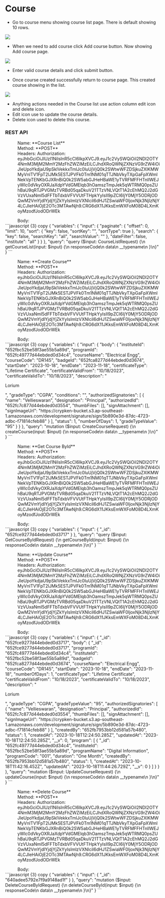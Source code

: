 # Course

- Go to course menu showing course list page. There is default showing 10 rows.

<img src="../../admin/course-list.png" />

-	When we need to add course click Add course button. Now showing Add course page. 

<img src="../../admin/add-course.png" />

-	Enter valid course details and click submit button.

-	Once course created successfully return to course page. This created course showing in the list.

<img src="../../admin/course-list1.png" />

-	Anything actions needed in the Course list use action column edit icon and delete icon.
-	Edit icon use to update the course details.
-	Delete icon used to delete this course. 

### REST API

<dl>
  <dd>Name: **Course List**</dd>
  <dd>Method: **POST**</dd>
  <dd>Headers: Authorization: eyJhbGciOiJIUzI1NiIsInR5cCI6IkpXVCJ9.eyJ1c2VySWQiOiI2NDI2OTY4NmM3MjM2MmY2MzFhZWZiMzEiLCJhdXRoQWNjZXNzVG9rZW4iOiJleUpoYkdjaU9pSklVekkxTmlJc0luUjVjQ0k2SWtwWFZDSjkuZXlKMWMyVnlTV1FpT2lJMk5ESTJPVFk0Tm1NM01qTTJNbVkyTXpGaFpXWmlNekVpTENKbGJXRnBiQ0k2SW5abGJHeHBaWE1yTVRFMFFHTnllWEJyWlc0dVkyOXRJaXdpYVdGMElqb3hOamszTmpJek5qWTRMQ0psZUhBaU9qRTJPVGMzTVRBd05qaDkuV21TTzVNLVQtT1A2cEhMQ2J2dGVzVUxaNmI5dFFTbTdxbVFVVUtFTHpkYyIsIl9pZCI6IjY0MjY5ODRjODQwM2VmYjdlYjdjYjZkYyIsImlzVXNlciI6dHJ1ZSwiaWF0IjoxNjk3NjIzNjY4LCJleHAiOjE2OTc3MTAwNjh9.CRG6dX11JKksEmWXFoM08D4LXmKoyMzodfJodODrWEk</dd>
</dl>
<dl>
  <dd>Body:</dd>
  ```javascript {3} copy
{
    "variables": {
        "input": {
            "paginate": {
                "offset": 0,
                "limit": 10,
                "sort": {
                    "key": false,
                    "sortKey": "",
                    "sortType": true
                },
                "search": {
                    "key": false,
                    "searchKey": "all",
                    "searchValue": ""
                },
                "dateFilter": false,
                "institute": "all"
            }
        }
    },
    "query": "query ($input: CourseListRequest) {\n  getCourseList(input: $input) {\n    responseCode\n    data\n    __typename\n  }\n}"
}  
```
</dl>

<dl>
  <dd>Name: **Create Course**</dd>
  <dd>Method: **POST**</dd>
  <dd>Headers: Authorization: eyJhbGciOiJIUzI1NiIsInR5cCI6IkpXVCJ9.eyJ1c2VySWQiOiI2NDI2OTY4NmM3MjM2MmY2MzFhZWZiMzEiLCJhdXRoQWNjZXNzVG9rZW4iOiJleUpoYkdjaU9pSklVekkxTmlJc0luUjVjQ0k2SWtwWFZDSjkuZXlKMWMyVnlTV1FpT2lJMk5ESTJPVFk0Tm1NM01qTTJNbVkyTXpGaFpXWmlNekVpTENKbGJXRnBiQ0k2SW5abGJHeHBaWE1yTVRFMFFHTnllWEJyWlc0dVkyOXRJaXdpYVdGMElqb3hOamszTmpJek5qWTRMQ0psZUhBaU9qRTJPVGMzTVRBd05qaDkuV21TTzVNLVQtT1A2cEhMQ2J2dGVzVUxaNmI5dFFTbTdxbVFVVUtFTHpkYyIsIl9pZCI6IjY0MjY5ODRjODQwM2VmYjdlYjdjYjZkYyIsImlzVXNlciI6dHJ1ZSwiaWF0IjoxNjk3NjIzNjY4LCJleHAiOjE2OTc3MTAwNjh9.CRG6dX11JKksEmWXFoM08D4LXmKoyMzodfJodODrWEk</dd>
</dl>
<dl>
  <dd>Body:</dd>
  ```javascript {3} copy
{
    "variables": {
        "input": {
            "body": {
                "instituteId": "652fbc52be58f3ae55b5a89d",
                "programId": "652fc49777d44ebded0d34c4",
                "courseName": "Electrical Engg",
                "courseCode": "DR145",
                "badgeId": "652fca8277d44ebded0d3674",
                "startDate": "2023-10-18",
                "endDate": "2023-11-18",
                "certificateType": "Lifetime Certificate",
                "certificateValidFrom": "10/18/2023",
                "certificateValidTo": "10/18/2023",
                "description": "<p>Lorium</p>",
                "gradeType": "CGPA",
                "conditions": "",
                "authorizedSignatories": [
                    {
                        "name": "Vellieswaran",
                        "designation": "Principal",
                        "authorizedId": "652fc7c877d44ebded0d3554",
                        "thumbFiles": [],
                        "signAttachment": [],
                        "signImageUrl": "https://crypken-bucket.s3.ap-southeast-1.amazonaws.com/development/signature/sign/5b890e3d-87dc-4723-adbc-f71814cfeb88"
                    }
                ],
                "status": 1,
                "numberOfDays": 1,
                "gradeTypeValue": "95"
            }
        }
    },
    "query": "mutation ($input: CreateCourseRequest) {\n  createCourse(input: $input) {\n    responseCode\n    data\n    __typename\n  }\n}"
}
```
</dl>

<dl>
  <dd>Name: **Get Course ById**</dd>
  <dd>Method: **POST**</dd>
  <dd>Headers: Authorization: eyJhbGciOiJIUzI1NiIsInR5cCI6IkpXVCJ9.eyJ1c2VySWQiOiI2NDI2OTY4NmM3MjM2MmY2MzFhZWZiMzEiLCJhdXRoQWNjZXNzVG9rZW4iOiJleUpoYkdjaU9pSklVekkxTmlJc0luUjVjQ0k2SWtwWFZDSjkuZXlKMWMyVnlTV1FpT2lJMk5ESTJPVFk0Tm1NM01qTTJNbVkyTXpGaFpXWmlNekVpTENKbGJXRnBiQ0k2SW5abGJHeHBaWE1yTVRFMFFHTnllWEJyWlc0dVkyOXRJaXdpYVdGMElqb3hOamszTmpJek5qWTRMQ0psZUhBaU9qRTJPVGMzTVRBd05qaDkuV21TTzVNLVQtT1A2cEhMQ2J2dGVzVUxaNmI5dFFTbTdxbVFVVUtFTHpkYyIsIl9pZCI6IjY0MjY5ODRjODQwM2VmYjdlYjdjYjZkYyIsImlzVXNlciI6dHJ1ZSwiaWF0IjoxNjk3NjIzNjY4LCJleHAiOjE2OTc3MTAwNjh9.CRG6dX11JKksEmWXFoM08D4LXmKoyMzodfJodODrWEk</dd>
</dl>
<dl>
  <dd>Body:</dd>
  ```javascript {3} copy
{
    "variables": {
        "input": {
            "_id": "652fce9277d44ebded0d3717"
        }
    },
    "query": "query ($input: GetCourseByIdRequest) {\n  getCourseById(input: $input) {\n    responseCode\n    data\n    __typename\n  }\n}"
} 
```
</dl>

<dl>
  <dd>Name: **Update Course**</dd>
  <dd>Method: **POST**</dd>
  <dd>Headers: Authorization: eyJhbGciOiJIUzI1NiIsInR5cCI6IkpXVCJ9.eyJ1c2VySWQiOiI2NDI2OTY4NmM3MjM2MmY2MzFhZWZiMzEiLCJhdXRoQWNjZXNzVG9rZW4iOiJleUpoYkdjaU9pSklVekkxTmlJc0luUjVjQ0k2SWtwWFZDSjkuZXlKMWMyVnlTV1FpT2lJMk5ESTJPVFk0Tm1NM01qTTJNbVkyTXpGaFpXWmlNekVpTENKbGJXRnBiQ0k2SW5abGJHeHBaWE1yTVRFMFFHTnllWEJyWlc0dVkyOXRJaXdpYVdGMElqb3hOamszTmpJek5qWTRMQ0psZUhBaU9qRTJPVGMzTVRBd05qaDkuV21TTzVNLVQtT1A2cEhMQ2J2dGVzVUxaNmI5dFFTbTdxbVFVVUtFTHpkYyIsIl9pZCI6IjY0MjY5ODRjODQwM2VmYjdlYjdjYjZkYyIsImlzVXNlciI6dHJ1ZSwiaWF0IjoxNjk3NjIzNjY4LCJleHAiOjE2OTc3MTAwNjh9.CRG6dX11JKksEmWXFoM08D4LXmKoyMzodfJodODrWEk</dd>
</dl>
<dl>
  <dd>Body:</dd>
  ```javascript {3} copy
{
    "variables": {
        "input": {
            "_id": "652fce9277d44ebded0d3717",
            "body": {
                "_id": "652fce9277d44ebded0d3717",
                "programId": "652fc49777d44ebded0d34c4",
                "instituteId": "652fbc52be58f3ae55b5a89d",
                "badgeId": "652fca8277d44ebded0d3674",
                "courseName": "Electrical Engg",
                "courseCode": "DR145",
                "startDate": "2023-10-18",
                "endDate": "2023-11-18",
                "numberOfDays": 1,
                "certificateType": "Lifetime Certificate",
                "certificateValidFrom": "10/18/2023",
                "certificateValidTo": "10/18/2023",
                "description": "<p>Lorium</p>",
                "gradeType": "CGPA",
                "gradeTypeValue": "95",
                "authorizedSignatories": [
                    {
                        "name": "Vellieswaran",
                        "designation": "Principal",
                        "authorizedId": "652fc7c877d44ebded0d3554",
                        "thumbFiles": [],
                        "signAttachment": [],
                        "signImageUrl": "https://crypken-bucket.s3.ap-southeast-1.amazonaws.com/development/signature/sign/5b890e3d-87dc-4723-adbc-f71814cfeb88"
                    }
                ],
                "createdBy": "652fb7953bb12d581a57b480",
                "status": 1,
                "createdAt": "2023-10-18T12:24:50.285Z",
                "updatedAt": "2023-10-18T12:24:50.285Z",
                "__v": 0,
                "program": [
                    {
                        "_id": "652fc49777d44ebded0d34c4",
                        "instituteId": "652fbc52be58f3ae55b5a89d",
                        "programName": "Digital Information",
                        "programCode": "001",
                        "duration": "One Month",
                        "createdBy": "652fb7953bb12d581a57b480",
                        "status": 1,
                        "createdAt": "2023-10-18T11:42:16.452Z",
                        "updatedAt": "2023-10-18T11:44:26.729Z",
                        "__v": 0
                    }
                ]
            }
        }
    },
    "query": "mutation ($input: UpdateCourseRequest) {\n  updateCourse(input: $input) {\n    responseCode\n    data\n    __typename\n  }\n}"
}
```
</dl>

<dl>
  <dd>Name: **Delete Course**</dd>
  <dd>Method: **POST**</dd>
  <dd>Headers: Authorization: eyJhbGciOiJIUzI1NiIsInR5cCI6IkpXVCJ9.eyJ1c2VySWQiOiI2NDI2OTY4NmM3MjM2MmY2MzFhZWZiMzEiLCJhdXRoQWNjZXNzVG9rZW4iOiJleUpoYkdjaU9pSklVekkxTmlJc0luUjVjQ0k2SWtwWFZDSjkuZXlKMWMyVnlTV1FpT2lJMk5ESTJPVFk0Tm1NM01qTTJNbVkyTXpGaFpXWmlNekVpTENKbGJXRnBiQ0k2SW5abGJHeHBaWE1yTVRFMFFHTnllWEJyWlc0dVkyOXRJaXdpYVdGMElqb3hOamszTmpJek5qWTRMQ0psZUhBaU9qRTJPVGMzTVRBd05qaDkuV21TTzVNLVQtT1A2cEhMQ2J2dGVzVUxaNmI5dFFTbTdxbVFVVUtFTHpkYyIsIl9pZCI6IjY0MjY5ODRjODQwM2VmYjdlYjdjYjZkYyIsImlzVXNlciI6dHJ1ZSwiaWF0IjoxNjk3NjIzNjY4LCJleHAiOjE2OTc3MTAwNjh9.CRG6dX11JKksEmWXFoM08D4LXmKoyMzodfJodODrWEk</dd>
</dl>
<dl>
  <dd>Body:</dd>
  ```javascript {3} copy
{
    "variables": {
        "input": {
            "_id": "640adee5792e7f9a9148ad1f"
        }
    },
    "query": "mutation ($input: DeleteCourseByIdRequest) {\n  deleteCourseById(input: $input) {\n    responseCode\n    data\n    __typename\n  }\n}"
}
```
</dl>
